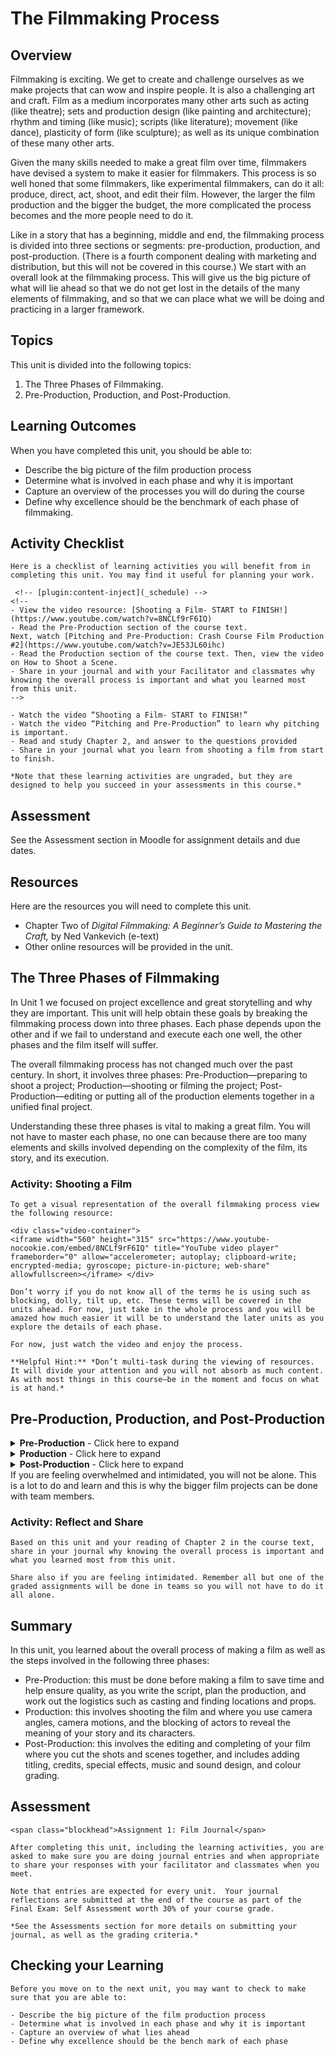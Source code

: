 # The Filmmaking Process

## Overview {-}

Filmmaking is exciting. We get to create and challenge ourselves as we make projects that can wow and inspire people. It is also a challenging art and craft. Film as a medium incorporates many other arts such as acting (like theatre); sets and production design (like painting and architecture); rhythm and timing (like music); scripts (like literature); movement (like dance), plasticity of form (like sculpture); as well as its unique combination of these many other arts.

Given the many skills needed to make a great film over time, filmmakers have devised a system to make it easier for filmmakers. This process is so well honed that some filmmakers, like experimental filmmakers, can do it all: produce, direct, act, shoot, and edit their film. However, the larger the film production and the bigger the budget, the more complicated the process becomes and the more people need to do it.

Like in a story that has a beginning, middle and end, the filmmaking process is divided into three sections or segments: pre-production, production, and post-production. (There is a fourth component dealing with marketing and distribution, but this will not be covered in this course.) We start with an overall look at the filmmaking process. This will give us the big picture of what will lie ahead so that we do not get lost in the details of the many elements of filmmaking, and so that we can place what we will be doing and practicing in a larger framework.

## Topics {-}

This unit is divided into the following topics:

1. The Three Phases of Filmmaking.
2. Pre-Production, Production, and Post-Production.

## Learning Outcomes {-}

When you have completed this unit, you should be able to:

- Describe the big picture of the film production process  
- Determine what is involved in each phase and why it is important  
- Capture an overview of the processes you will do during the course  
- Define why excellence should be the benchmark of each phase of filmmaking.  

## Activity Checklist {-}

```block2

Here is a checklist of learning activities you will benefit from in completing this unit. You may find it useful for planning your work.

 <!-- [plugin:content-inject](_schedule) -->
<!--
- View the video resource: [Shooting a Film- START to FINISH!](https://www.youtube.com/watch?v=8NCLf9rF6IQ)
- Read the Pre-Production section of the course text.
Next, watch [Pitching and Pre-Production: Crash Course Film Production #2](https://www.youtube.com/watch?v=JE53JL60ihc)
- Read the Production section of the course text. Then, view the video on How to Shoot a Scene.  
- Share in your journal and with your Facilitator and classmates why knowing the overall process is important and what you learned most from this unit.
-->

- Watch the video “Shooting a Film- START to FINISH!”
- Watch the video “Pitching and Pre-Production” to learn why pitching is important.
- Read and study Chapter 2, and answer to the questions provided
- Share in your journal what you learn from shooting a film from start to finish.

*Note that these learning activities are ungraded, but they are designed to help you succeed in your assessments in this course.*

```

## Assessment {-}

See the Assessment section in Moodle for assignment details and due dates.


## Resources {-}

Here are the resources you will need to complete this unit.

- Chapter Two of *Digital Filmmaking: A Beginner’s Guide to Mastering the Craft,* by Ned Vankevich (e-text)
- Other online resources will be provided in the unit.

<!--
- Chapter Two of Digital Filmmaking: A Beginner’s Guide to Mastering the Craft, by Ned Vankevich (e-text)  
-  [**Pitching and Pre-Production: Crash Course Film Production #2**](https://www.youtube.com/watch?v=JE53JL60ihc)  
- [**Shooting a film - START to FINISH\!**](https://www.youtube.com/watch?v=8NCLf9rF6IQ)  
- [**Filmmaking From Beginning to End: Preproduction to Production**](https://www.youtube.com/watch?v=oj_Blr8JE1I) (Don’t worry if you  do not understand everything in these tutorials. You will at the right time as you follow this course.)  
- [**How to Shoot a Scene - Blocking Actors**](https://www.youtube.com/watch?v=y9_LW5H2EC4)  
- Other resources will be provided in the unit.  
-->

## The Three Phases of Filmmaking

In Unit 1 we focused on project excellence and great storytelling and why they are important. This unit will help obtain these goals by breaking the filmmaking process down into three phases. Each phase depends upon the other and if we fail to understand and execute each one well, the other phases and the film itself will suffer.

The overall filmmaking process has not changed much over the past century. In short, it involves three phases: Pre-Production—preparing to shoot a project; Production—shooting or filming the project; Post-Production—editing or putting all of the production elements together in a unified final project.

Understanding these three phases is vital to making a great film. You will not have to master each phase, no one can because there are too many elements and skills involved depending on the complexity of the film, its story, and its execution.


### Activity: Shooting a Film {-}

```block2

To get a visual representation of the overall filmmaking process view the following resource:

<div class="video-container">
<iframe width="560" height="315" src="https://www.youtube-nocookie.com/embed/8NCLf9rF6IQ" title="YouTube video player" frameborder="0" allow="accelerometer; autoplay; clipboard-write; encrypted-media; gyroscope; picture-in-picture; web-share" allowfullscreen></iframe> </div>

Don’t worry if you do not know all of the terms he is using such as blocking, dolly, tilt up, etc. These terms will be covered in the units ahead. For now, just take in the whole process and you will be amazed how much easier it will be to understand the later units as you explore the details of each phase.

For now, just watch the video and enjoy the process.

**Helpful Hint:** *Don’t multi-task during the viewing of resources. It will divide your attention and you will not absorb as much content. As with most things in this course—be in the moment and focus on what is at hand.*

``` 


## Pre-Production, Production, and Post-Production

<details>
  <summary><b>**Pre-Production**</b> - Click here to expand</summary>
  <p>Like most things in life, if you do not have a strong foundation, what follows after will wobble. Proper pre-production is the foundation of an excellent film (and your up-coming exercises). The better you plan something, the better the result.

  There are many elements to pre-production. When followed properly they enhance the 5 Cs of successful filmmaking (see the **Why Pre-Production is Important** section in Chapter 2 of the course text):

  - Creativity  
  - Calmness  
  - Co-ordination  
  - Coherence  
  - Consistency  

   Proper pre-production involves many important general steps (see **What Proper Pre-Production Entails** section in Chapter 2 of the course text).

   - Planning  
   - Anticipation  
   - Strategizing  
   - Testing  

 As can be gleaned from above, pre-production helps ensure that a film project maximizes the creative process and minimizes chaos, confusion, and uncertainty—the enemies of a good film.

 There are many steps in the prep-production process highlighted in Chapter 2. (See **Successful Steps of Pre-Production**.)

 They involve:

 - Creating a viable concept for a project  
 - Knowing who the audience is and genre requirements (people who like comedy want to laugh, people who like horror want to be scared)  
 - Creating a script to film  
 - Creating storyboards and shot lists  
 - Pitching your project to get funding, actors, crew members, etc.  
 - Budgeting the cost of the film  
 - Getting your actors and the right crew  
 - Finding locations and props  
 - Scheduling the shoot  
 - Testing your gear to make sure you know how to use it and that it works properly.  

 As can be seen, there is a lot involved before we film. Luckily, we will start with short exercises which will take minimal pre-production and gradually build to the more detailed aspects later.

 Note: The lion’s share of this unit and Chapter Two in the course book is devoted to pre-production to emphasize how important this phase is. Most people might think production is the most important part of the filming process. In fact, each phase is. In Hollywood the development process (creating the screenplay) and pre-production for a film often takes far longer than production. Post-Production is also a longer process than production when a major film is involved.

 **Note:** The lion’s share of this unit and Chapter Two in the course book is devoted to pre-production to emphasize how important this phase is. Most people might think production is the most important part of the filming process. In fact, each phase is. In Hollywood the development process (creating the screenplay) and pre-production for a film often takes far longer than production. Post-Production is also a longer process than production when a major film is involved.</p>
</details>


<details>
  <summary><b>**Production**</b> - Click here to expand</summary>
 <p>The production phase involves the shooting of the film, what is often referred to as "principle photography". (Sometimes pick-up shots, re-dos, and B-roll footage are done during post-production.) For many filmmakers this is the most exciting part of filmmaking when they get a chance to go on location and watch actors do their magic.

 Like pre-production, the production phase must be attended to thoughtfully and diligently or you will not have what you need to edit your film and make your story work. This is why a large portion of this course and the course text are dedicated to this phase of filmmaking, which will only be covered briefly here.

 In addition to filming the actors, locations, action sequences, etc. production also includes recording on-location audio for the project. Capturing, recording, and creating good sound, like cinematography, takes lots of time and practice.

 Most of the production process takes place on real locations such as streets, schoolyards, restaurants, etc., and sets which are built for the filming. If you have the budget, filming on sets such as kitchens, living, rooms, police stations, etc. is easier than real locations. The reason for this is that you can control the lighting and use of space better and will not have extraneous and disruptive noises occurring in the environment.

 Production can also include green screen and CGI (computer generated imagery) work, but these are normally for bigger budget productions since they are specialized skills and it’s costly to do them well. They are also time consuming. (If you have After Effects and other special effects software skills please consider using them in this course.)

 Performance is a crucial part of the filming process. Many filmmakers forget this and get so caught up in the shooting process that they overlook or miss bad acting. Don’t fall into this trap. You want to work on having your actors deliver believable, motivated, non-melodramatic performances. More on this later.</p>
</details>

<details>
  <summary><b>**Post-Production**</b> - Click here to expand</summary>
 <p> The final phase of the filmmaking process involves post-production where all elements of        pre-production and production are “cut” or stitched together to create a finished film.

 Like production, the post process is hands-on and labor intensive. If done digitally, it involves using software such as Adobe Premier Pro, Apple Final Cut, Avid, DaVinici Resolve, etc. to edit the footage and make transitions such as fades, dissolves, wipes, etc. (to be covered later). This can be easy but a lot of work goes into choosing the best and rights shots and editing them together.

 There are four phases to cutting the picture of a film:

 - Assembly Cut: where the shots are placed together in proper order without trimming them.  
 - Rough Cut: where you begin to “trim the fat” from the beginning and end of shots to get a feel for how the story will flow.  
 - Fine Cuts: which will involve multiple versions as you trim or cut shots and scenes that do not work. You can further hone the film of any “excess” fat that does not add to the effective presentation of the story and characters.  
 - Final Cut: which is the “locked” picture version that the composer and sound design people need to add music and sound effects to precise moments in the story.  

 In addition to cutting the picture, post-production also entails:

 - **Sound Design** where the right music and sound effects are chosen and added.  

 - **Titling and Graphics** when the opening and ending film credits appear and any special written material that will appear on the screen such as: FIVE YEARS EARLIER.  

 - **Test Screening** your film to those you trust to make sure the story works and is clear, and to test how an audience will respond.  

 - **Color Correcting** where the flow of the color and light and dark nature of the images appears seamless and appropriate. This is where you correct over exposed and under expose shots or those with the wrong color temperature. (*Look these terms up in the film glossary you are using during this course. Refer to Activity 1.2 in Unit 1*)  

 - **Audio Mixing** which involves finding the right levels and balance between the sound elements such as dialogue, music, sound effects, room tone, etc.  

 - **Format Delivery**: What resolution will you use to export your film project? The wrong one can undermine the quality of your film.As can be gleaned, there is a lot to post-production but by carefully studying and practicing the units ahead it will make it easier.</p>
  </details>
 
If you are feeling overwhelmed and intimidated, you will not be alone. This is a lot to do and learn and this is why the bigger film projects can be done with team members.</p>


### Activity: Reflect and Share {-}

```block2

Based on this unit and your reading of Chapter 2 in the course text, share in your journal why knowing the overall process is important and what you learned most from this unit.

Share also if you are feeling intimidated. Remember all but one of the graded assignments will be done in teams so you will not have to do it all alone.

```

<!--
### Learning Activities {-}-->

 <!-- [plugin:content-inject](../_2-2) -->
<!--
#### Reflect and Share {-}

Read the Pre-Production section of the course text. What part of the pre-production process appeals to you most? Why? Log this in your journal and share your responses with your facilitator and classmates when you meet for this unit.

View this resource and share with your facilitator and course mates why pitching is important:

<div class="video-container">
<iframe width="560" height="315" src="https://www.youtube-nocookie.com/embed/JE53JL60ihc" title="YouTube video player" frameborder="0" allow="accelerometer; autoplay; clipboard-write; encrypted-media; gyroscope; picture-in-picture; web-share" allowfullscreen></iframe> </div>

Murphy’s Law states that “what can go wrong will go wrong” but many people forget the last component “at the worse possible moment.” Have you ever experienced it? Share this experience with your facilitator and classmates, the result and if and how it was overcome.

```

### Learning Activities {-}

<!-- [plugin:content-inject](../_2-3) -->

<!--
```block2

#### Shooting a Scene {-}

Read the Production section of the course text.
What part of the production process appeals to you? Why?

View this resource to get a feel for what is involved in shooting a scene:

[plugin:youtube](https://www.youtube.com/watch?v=y9_LW5H2EC4) 
 <!-- //todo #5 -->

<!--What did you learn from this? Share this with your Facilitator and classmates.

```

### Learning Activities {-}

<!-- [plugin:content-inject](../_2-4) -->
<!--
```block2

#### Reflect and Share {-}

Based on this unit and your reading of Chapter 2 in the course text, share in your journal and with your Facilitator and classmates why knowing the overall process is important and what you learned most from this unit.

Share also if you are feeling intimidated. Remember all but one of the graded assignments will be done in teams so you will not have to do it all alone.

```
-->


## Summary {-}

In this unit, you learned about the overall process of making a film as well as the steps involved in the following three phases:

- Pre-Production: this must be done before making a film to save time and help ensure quality, as you write the script, plan the production, and work out the logistics such as casting and finding locations and props.
- Production: this involves shooting the film and where you use camera angles, camera motions, and the blocking of actors to reveal the meaning of your story and its characters.
- Post-Production: this involves the editing and completing of your film where you cut the shots and scenes together, and includes adding titling, credits, special effects, music and sound design, and colour grading.

## Assessment {-}

<!-- [plugin:content-inject](../../assignments/_film-journal-->

```block2

<span class="blockhead">Assignment 1: Film Journal</span>

After completing this unit, including the learning activities, you are asked to make sure you are doing journal entries and when appropriate to share your responses with your facilitator and classmates when you meet.

Note that entries are expected for every unit.  Your journal reflections are submitted at the end of the course as part of the Final Exam: Self Assessment worth 30% of your course grade.

*See the Assessments section for more details on submitting your journal, as well as the grading criteria.*

```

<!--
#### Grading Criteria: {-}

See the Assessments section for more details on submitting your journal, as well as the grading criteria.
-->


## Checking your Learning {-}

```block2

Before you move on to the next unit, you may want to check to make sure that you are able to:

- Describe the big picture of the film production process  
- Determine what is involved in each phase and why it is important  
- Capture an overview of what lies ahead  
- Define why excellence should be the bench mark of each phase  

```
